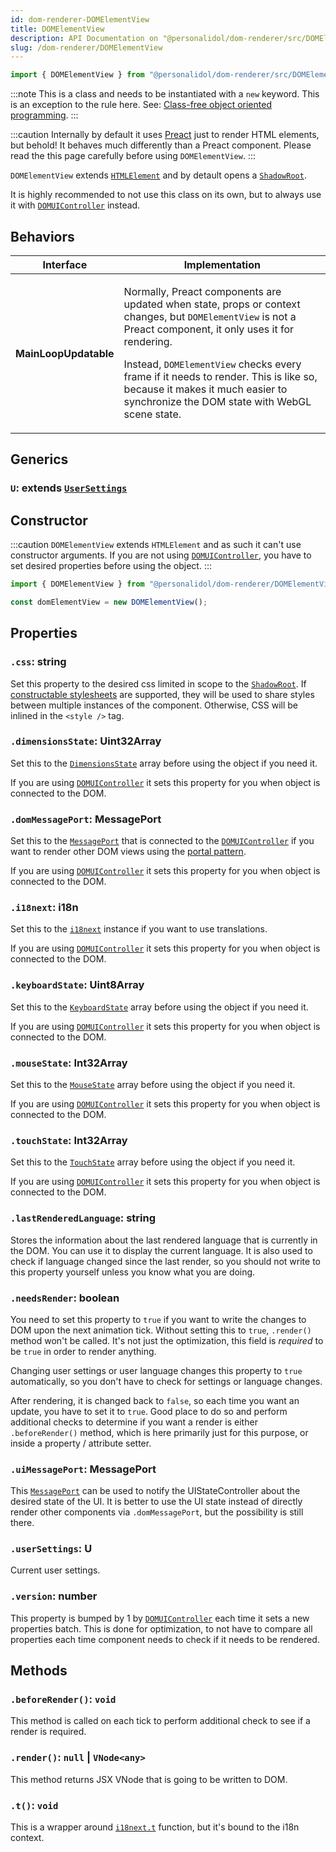 ```yaml
---
id: dom-renderer-DOMElementView
title: DOMElementView
description: API Documentation on "@personalidol/dom-renderer/src/DOMElementView"
slug: /dom-renderer/DOMElementView
---
```



```typescript title="import path"
import { DOMElementView } from "@personalidol/dom-renderer/src/DOMElementView";
```

:::note
This is a class and needs to be instantiated with a `new` keyword.
This is an exception to the rule here. See:
[Class-free object oriented programming](architecture-class-free.mdx).
:::

:::caution
Internally by default it uses [Preact](https://preactjs.com/) just to render
HTML elements, but behold! It behaves much differently than a Preact component.
Please read the this page carefully before using `DOMElementView`.
:::

`DOMElementView` extends
[`HTMLElement`](https://developer.mozilla.org/en-US/docs/Web/API/HTMLElement)
and by detault opens a
[`ShadowRoot`](https://developer.mozilla.org/en-US/docs/Web/API/ShadowRoot).

It is highly recommended to not use this class on its own, but to always use it
with [`DOMUIController`](dom-renderer-DOMUIController.mdx) instead.

## Behaviors

<table>
  <thead>
    <tr>
      <th scope="column">Interface</th>
      <th scope="column">Implementation</th>
    </tr>
  </thead>
  <tbody>
    <tr>
      <th scope="row">
        <Link to="../framework/MainLoopUpdatable.interface">MainLoopUpdatable</Link>
      </th>
      <td>
        <p>
          Normally, Preact components are updated when state, props or context
          changes, but <code>DOMElementView</code> is not a Preact component,
          it only uses it for rendering.
        </p>
        <p>
          Instead, <code>DOMElementView</code> checks every frame if it needs
          to render. This is like so, because it makes it much easier to
          synchronize the DOM state with WebGL scene state.
        </p>
      </td>
    </tr>
  </tbody>
</table>

## Generics

### `U`: extends [`UserSettings`](framework-UserSettings.mdx)

## Constructor

:::caution
`DOMElementView` extends `HTMLElement` and as such it can't use constructor
arguments. If you are not using
[`DOMUIController`](dom-renderer-DOMUIController.mdx), you have to set
desired properties before using the object.
:::

```typescript
import { DOMElementView } from "@personalidol/dom-renderer/DOMElementView";

const domElementView = new DOMElementView();
```

## Properties

### `.css`: string

Set this property to the desired css limited in scope to the
[`ShadowRoot`](https://developer.mozilla.org/en-US/docs/Web/API/ShadowRoot).
If [constructable stylesheets](https://caniuse.com/mdn-api_cssstylesheet_replacesync)
are supported, they will be used to share styles between multiple instances of
the component. Otherwise, CSS will be inlined in the `<style />` tag.

### `.dimensionsState`: Uint32Array

Set this to the [`DimensionsState`](framework-DimensionsState.mdx) array before
using the object if you need it.

If you are using [`DOMUIController`](dom-renderer-DOMUIController.mdx) it sets
this property for you when object is connected to the DOM.

### `.domMessagePort`: MessagePort

Set this to the
[`MessagePort`](https://developer.mozilla.org/en-US/docs/Web/API/MessagePort)
that is connected to the [`DOMUIController`](dom-renderer-DOMUIController.mdx)
if you want to render other DOM views using the
[portal pattern](https://reactjs.org/docs/portals.html).

If you are using [`DOMUIController`](dom-renderer-DOMUIController.mdx) it sets
this property for you when object is connected to the DOM.

### `.i18next`: i18n

Set this to the [`i18next`](https://www.i18next.com/) instance if you want to
use translations.

If you are using [`DOMUIController`](dom-renderer-DOMUIController.mdx) it sets
this property for you when object is connected to the DOM.

### `.keyboardState`: Uint8Array

Set this to the [`KeyboardState`](input-KeyboardState.mdx) array before
using the object if you need it.

If you are using [`DOMUIController`](dom-renderer-DOMUIController.mdx) it sets
this property for you when object is connected to the DOM.

### `.mouseState`: Int32Array

Set this to the [`MouseState`](input-MouseState.mdx) array before
using the object if you need it.

If you are using [`DOMUIController`](dom-renderer-DOMUIController.mdx) it sets
this property for you when object is connected to the DOM.

### `.touchState`: Int32Array

Set this to the [`TouchState`](input-TouchState.mdx) array before
using the object if you need it.

If you are using [`DOMUIController`](dom-renderer-DOMUIController.mdx) it sets
this property for you when object is connected to the DOM.

### `.lastRenderedLanguage`: string

Stores the information about the last rendered language that is currently
in the DOM. You can use it to display the current language. It is also
used to check if language changed since the last render, so you should
not write to this property yourself unless you know what you are doing.

### `.needsRender`: boolean

You need to set this property to `true` if you want to write the changes
to DOM upon the next animation tick. Without setting this to `true`,
`.render()` method won't be called. It's not just the optimization, this field
is *required* to be `true` in order to render anything.

Changing user settings or user language changes this property to `true`
automatically, so you don't have to check for settings or language changes.

After rendering, it is changed back to `false`, so each time you want an
update, you have to set it to `true`. Good place to do so and perform
additional checks to determine if you want a render is either
`.beforeRender()` method, which is here primarily just for this purpose, or
inside a property / attribute setter.

### `.uiMessagePort`: MessagePort

This
[`MessagePort`](https://developer.mozilla.org/en-US/docs/Web/API/MessagePort)
can be used to notify the UIStateController about the desired state of the UI.
It is better to use the UI state instead of directly render other components
via `.domMessagePort`, but the possibility is still there.

### `.userSettings`: U

Current user settings.

### `.version`: number

This property is bumped by 1 by
[`DOMUIController`](dom-renderer-DOMUIController.mdx) each time it sets a new
properties batch. This is done for optimization, to not have to compare all
properties each time component needs to check if it needs to be rendered.

## Methods

### `.beforeRender()`: `void`

This method is called on each tick to perform additional check to see if a
render is required.

### `.render()`: `null` | `VNode<any>`

This method returns JSX VNode that is going to be written to DOM.

### `.t()`: `void`

This is a wrapper around [`i18next.t`](https://www.i18next.com/) function, but
it's bound to the i18n context.
